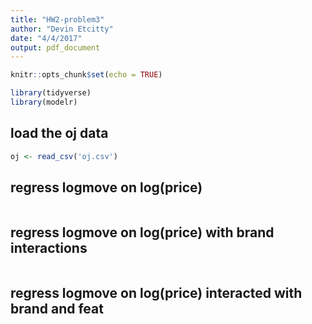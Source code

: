 ```yaml
---
title: "HW2-problem3"
author: "Devin Etcitty"
date: "4/4/2017"
output: pdf_document
---
```


```r
knitr::opts_chunk$set(echo = TRUE)
```

```r
library(tidyverse)
library(modelr)

```


## load the oj data
```r
oj <- read_csv('oj.csv')
```



## regress logmove on log(price)

```r

```


## regress logmove on log(price) with brand interactions

```r

```


## regress logmove on log(price) interacted with brand and feat

```r

```

